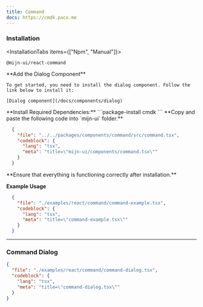 ```yaml
---
title: Command
docs: https://cmdk.paco.me
---
```



<ComponentPreview>
  <CommandExample />
</ComponentPreview>

### Installation

<InstallationTabs items={["Npm", "Manual"]}>
  <InstallationTabsContent value="Npm">
  ```package-install
  @mijn-ui/react-command
  ```
  </InstallationTabsContent>
  <InstallationTabsContent value="Manual">
  <Steps>
  <Step>
    **Add the Dialog Component**

    To get started, you need to install the dialog component. Follow the link below to install it:

    [Dialog component](/docs/components/dialog)
  </Step>
  <Step>
  **Install Required Dependencies:** 
  ```package-install
  cmdk
  ```
  </Step>
  <Step>
  **Copy and paste the following code into `mijn-ui` folder.**

  ```json doc-gen:file
    {
      "file": "../../packages/components/command/src/command.tsx",
      "codeblock": {
        "lang": "tsx",
        "meta": "title=\"mijn-ui/components/command.tsx\""
      }
    }
  ```
  </Step>
  
  <Step>
  **Ensure that everything is functioning correctly after installation.**
  </Step>
</Steps>
</InstallationTabsContent>
</InstallationTabs>

**Example Usage**

```json doc-gen:file
  {
    "file": "./examples/react/command/command-example.tsx",
    "codeblock": {
      "lang": "tsx",
      "meta": "title=\"command-example.tsx\""
    }
  }
```

---

### Command Dialog

<ComponentPreview>
  <CommandDialogExample />
</ComponentPreview>

```json doc-gen:file
{
  "file": "./examples/react/command/command-dialog.tsx",
  "codeblock": {
    "lang": "tsx",
    "meta": "title=\"command-dialog.tsx\""
  }
}
```
